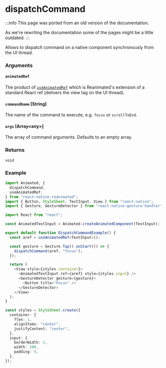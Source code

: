 # dispatchCommand

:::info
This page was ported from an old version of the documentation.

As we're rewriting the documentation some of the pages might be a little outdated.
:::

Allows to dispatch command on a native component synchronously from the UI thread.

### Arguments

#### `animatedRef`

The product of [`useAnimatedRef`](../hooks/useAnimatedRef) which is Reanimated's extension of a standard React ref (delivers the view tag on the UI thread).

#### `commandName` [String]

The name of the command to execute, e.g. `focus` or `scrollToEnd`.

#### `args` [Array<any\>]

The array of command arguments. Defaults to an empty array.

### Returns

`void`

### Example

```ts
import Animated, {
  dispatchCommand,
  useAnimatedRef,
} from "react-native-reanimated";
import { Button, StyleSheet, TextInput, View } from "react-native";
import { Gesture, GestureDetector } from "react-native-gesture-handler";

import React from "react";

const AnimatedTextInput = Animated.createAnimatedComponent(TextInput);

export default function DispatchCommandExample() {
  const aref = useAnimatedRef<TextInput>();

  const gesture = Gesture.Tap().onStart(() => {
    dispatchCommand(aref, "focus");
  });

  return (
    <View style={styles.container}>
      <AnimatedTextInput ref={aref} style={styles.input} />
      <GestureDetector gesture={gesture}>
        <Button title="Focus" />
      </GestureDetector>
    </View>
  );
}

const styles = StyleSheet.create({
  container: {
    flex: 1,
    alignItems: "center",
    justifyContent: "center",
  },
  input: {
    borderWidth: 1,
    width: 200,
    padding: 5,
  },
});
```
